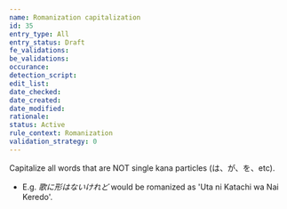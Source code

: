 ```yaml
---
name: Romanization capitalization
id: 35
entry_type: All
entry_status: Draft
fe_validations:
be_validations:
occurance:
detection_script:
edit_list: 
date_checked:
date_created:
date_modified:
rationale:
status: Active
rule_context: Romanization
validation_strategy: 0
---
```

Capitalize all words that are NOT single kana particles (は、が、を、etc).

- E.g. *歌に形はないけれど* would be romanized as 'Uta ni Katachi wa Nai Keredo'.